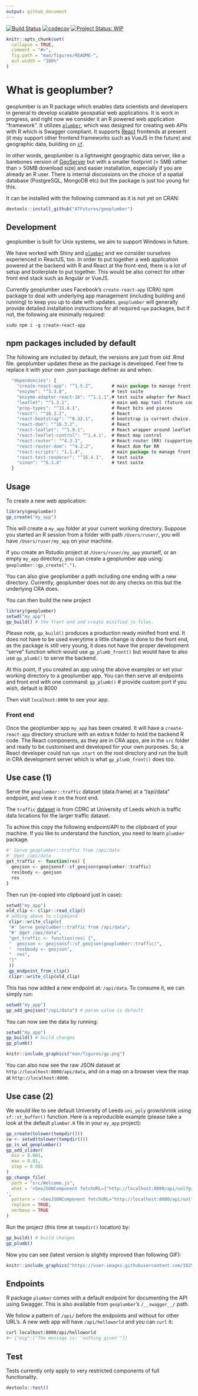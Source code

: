 ```yaml
---
output: github_document
---
```



[![Build Status](https://travis-ci.org/ATFutures/geoplumber.svg)](https://travis-ci.org/ATFutures/geoplumber)
[![codecov](https://codecov.io/gh/ATFutures/geoplumber/branch/master/graph/badge.svg)](https://codecov.io/gh/ATFutures/geoplumber)
[![Project Status: WIP](https://www.repostatus.org/badges/latest/wip.svg)](https://www.repostatus.org/#wip)



<!-- README.md is generated from README.Rmd. Please edit that file -->

```r
knitr::opts_chunk$set(
  collapse = TRUE,
  comment = "#>",
  fig.path = "man/figures/README-",
  out.width = "100%"
)
```

# What is geoplumber?

geoplumber is an R package which enables data scientists and developers in general to develop scalable geospatial web applications. It is work in progress, and right now we consider it an R powered web application "framework". It utilizes [`plumber`](https://github.com/trestletech/plumber), which was designed for creating web APIs with R which is Swagger compliant. It supports [React](https://reactjs.org/) frontends at present (it may support other frontend frameworks such as VueJS in the future) and geographic data, building on [`sf`](https://github.com/r-spatial/sf).

In other words, geoplumber is a lightweight geographic data server, like a barebones version of [GeoServer](http://geoserver.org/) but with a smaller footprint (< 5MB rather than > 50MB download size) and easier installation, especially if you are already an R user. There is internal discussions on the choice of a spatial database (PostgreSQL, MongoDB etc) but the package is just too young for this.

It can be installed with the following command as it is not yet on CRAN:

```r
devtools::install_github("ATFutures/geoplumber")
```


## Development

geoplumber is built for Unix systems, we aim to support Windows in future.

We have worked with Shiny and  [`plumber`](https://github.com/trestletech/plumber/) and we consider ourselves experienced in ReactJS, too. In order to put together a web application powered at the backend with R and React at the front-end, there is a lot of setup and boilerplate to put together. This would be also correct for other front end stack such as Angular or VueJS.

Currently geoplumber uses Facebook's `create-react-app` (CRA) npm package to deal with underlying app management (including building and running) to keep you up to date with updates. `geoplumber` will generally provide detailed installation instructions for all required `npm` packages, but if not, the following are minimally required:

```
sudo npm i -g create-react-app
```


<!-- ## Installation -->

<!-- Currently repo is available only on github. To install the package using `devtools`: -->


<!-- geoplumber, like `devtools` and similar packages works by working directory. It does not currently create an `.Rproj` file but may do so in future. -->


## npm packages included by default
The following are included by default, the versions are just from old .Rmd file. geoplumber updates these as the package is developed. Feel free to replace it with your own .json package definer as and when.
```js
  "dependencies": {
    "create-react-app": "^1.5.2",       # main package to manage front end
    "enzyme": "^3.3.0",                 # test suite
    "enzyme-adapter-react-16": "^1.1.1",# test suite adapter for React
    "leaflet": "^1.3.1",                # main web map tool (future could be different)
    "prop-types": "^15.6.1",            # React bits and pieces
    "react": "^16.3.2",                 # React
    "react-bootstrap": "^0.32.1",       # bootstrap is current choice.
    "react-dom": "^16.3.2",             # React
    "react-leaflet": "^1.9.1",          # React wrapper around leaflet above
    "react-leaflet-control": "^1.4.1",  # React map control
    "react-router": "^4.3.1",           # React router (RR) (supporting multuplage, too)
    "react-router-dom": "^4.2.2",       # React dom for RR
    "react-scripts": "1.1.4",           # main package to manage front end
    "react-test-renderer": "^16.4.1",   # test suite
    "sinon": "^6.1.4"                   # test suite
  }
```

## Usage

To create a new web application:
```r
library(geoplumber)
gp_create("my_app")

```
This will create a `my_app` folder at your current working directory. Suppose you started an R session from a folder with path `/Users/ruser/`, you will have `/Users/ruser/my_app` on your machine. 

If you create an Rstudio project at `/Users/ruser/my_app` yourself, or an empty `my_app` directory, you can create a geoplumber app using:
`geoplumber::gp_create(".")`.

You can also give geoplumber a path including one ending with a new directory. Currently, geoplumber does not do any checks on this but the underlying CRA does.

You can then build the new project
```r
library(geoplumber)
setwd("my_app")
gp_build() # the front end and create minified js files.

```
Please note, `gp_build()` produces a production ready minifed front end. It does not have to be used everytime a little change is done to the front end, as the package is still very young, it does not have the proper development "serve" function which would use `gp_plumb_front()` but would have to also use `gp_plumb()` to serve the backend.

At this point, if you created an app using the above examples or set your working directory to a geoplumber app. You can then serve all endpoints and front end with one command:
`gp_plumb()` \# provide custom port if you wish, default is 8000

Then visit `localhost:8000` to see your app.

### Front end ###
Once the geoplumber app `my_app` has been created. It will have a `create-react-app` directory structure with an extra `R` folder to hold the backend R code. The React components, as they are in CRA apps, are in the `src` folder and ready to be customised and developed for your own purposes. So, a React developer could run `npm start` on the root directory and run the built in CRA development server which is what `gp_plumb_front()` does too.

## Use case (1)
Serve the `geoplumber::traffic` dataset (data.frame) at a "/api/data" endpoint, and view it on the front end. 

The `traffic` [dataset](https://data.cdrc.ac.uk/dataset/southwark-traffic-counts) is from CDRC at University of Leeds which is traffic data locations for the larger traffic dataset.

To achive this copy the following endpoint/API to the clipboard of your machine. If you like to understand the function, you need to learn `plumber` package.

```r
#' Serve geoplumber::traffic from /api/data
#' @get /api/data
get_traffic <- function(res) {
  geojson <- geojsonsf::sf_geojson(geoplumber::traffic)
  res$body <- geojson
  res
}
```
Then run (re-copied into clipboard just in case):
```r
setwd("my_app")
old_clip <- clipr::read_clip()
# adding above to clipboard
 clipr::write_clip(c(
 "#' Serve geoplumber::traffic from /api/data",
 "#' @get /api/data",
 "get_traffic <- function(res) {",
 "  geojson <- geojsonsf::sf_geojson(geoplumber::traffic)",
 "  res$body <- geojson",
 "  res",
 "}"
 ))
 gp_endpoint_from_clip()
 clipr::write_clip(old_clip)
```

This has now added a new endpoint at: `/api/data`. To consume it, we can simply run:

```r
setwd("my_app")
gp_add_geojson("/api/data") # param value is default
```

You can now see the data by running:
```r
setwd("my_app")
gp_build() # build changes
gp_plumb()
```
```r
knitr::include_graphics("man/figures/gp.png")
```
You can also now see the raw JSON dataset at  `http://localhost:8000/api/data`,
and on a map on a browser view the map at `http://localhost:8000`.

## Use case (2)

We would like to see default University of Leeds `uni_poly` grow/shrink using `sf::st_buffer()` function. Here is a reproducible example (please take a look at the default `plumber.R` file in your `my_app` project):

```r
gp_create(tolower(tempdir()))
cw <- setwd(tolower(tempdir()))
gp_is_wd_geoplumber()
gp_add_slider(
  min = 0.001,
  max = 0.01,
  step = 0.001
)
gp_change_file(
  path = "src/Welcome.js",
  what = '<GeoJSONComponent fetchURL={"http://localhost:8000/api/uol?grow=" + this.state.sliderInput} />
',
  pattern = '<GeoJSONComponent fetchURL="http://localhost:8000/api/uol" />',
  replace = TRUE,
  verbose = TRUE
)
```
Run the project (this time at `tempdir()` location) by:
```r
gp_build() # build changes
gp_plumb()
```

Now you can see (latest version is slightly improved than following GIF):
```r
knitr::include_graphics("https://user-images.githubusercontent.com/1825120/46699371-7f79d000-cc11-11e8-9716-e1223296c7d6.gif")
```

## Endpoints

R package `plumber` comes with a default endpoint for documenting the API using Swagger. This is also available from `geoplumber`'s `/__swagger__/` path.

We follow a pattern of `/api/` before the endpoints and without for other URL's.
A new web app will have `/api/helloworld` and you can `curl` it:

```sh
curl localhost:8000/api/helloworld
#> {"msg":["The message is: 'nothing given'"]}
```

## Test

Tests currently only apply to very restricted components of full functionality.

```r
devtools::test()
```
